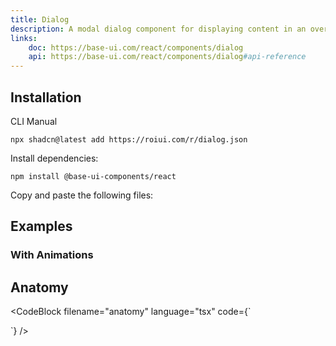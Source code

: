 ```yaml
---
title: Dialog
description: A modal dialog component for displaying content in an overlay.
links:
    doc: https://base-ui.com/react/components/dialog
    api: https://base-ui.com/react/components/dialog#api-reference
---
```


<ComponentPreview name="dialog-demo" />

## Installation

<InstallationTabs>

<InstallationTabsList>
    <InstallationTabsTrigger value="cli">CLI</InstallationTabsTrigger>
    <InstallationTabsTrigger value="manual">Manual</InstallationTabsTrigger>
</InstallationTabsList>

<InstallationTabsContent value="cli">

```package-install
npx shadcn@latest add https://roiui.com/r/dialog.json
```

</InstallationTabsContent>

<InstallationTabsContent value="manual" data-manual="true">

Install dependencies:

```package-install
npm install @base-ui-components/react
```

Copy and paste the following files:

<ComponentSource
    name="dialog"
/>

</InstallationTabsContent>

</InstallationTabs>

## Examples

<div id="with-animations">

### With Animations

<ComponentPreview name="dialog-motion" />

</div>

## Anatomy

<CodeBlock
filename="anatomy"
  language="tsx"
  code={`<Dialog>
    <DialogTrigger />
    <DialogContent>
        <DialogHeader>
            <DialogTitle />
            <DialogDescription />
        </DialogHeader>
        <DialogFooter>
            <DialogClose />
        </DialogFooter>
    </DialogContent>
</Dialog>
`} />

